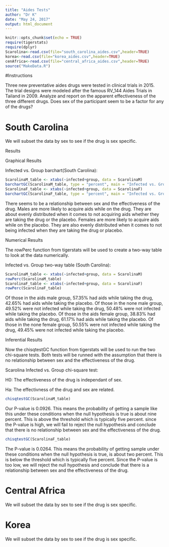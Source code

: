 ---
title: "Aides Tests"
author: "Dr K"
date: "May 24, 2017"
output: html_document
---

```{r setup, include=FALSE}
knitr::opts_chunk$set(echo = TRUE)
require(tigerstats)
require(dplyr)
Scarolina<-read.csv(file="south_carolina_aides.csv",header=TRUE)
korea<-read.csv(file="korea_aides.csv",header=TRUE)
cenAfrica<-read.csv(file="central_africa_aides.csv",header=TRUE)
source("MakeData.R")
```

#Instructions

Three new preventative aides drugs were tested in clinical trials in 2015. The trial designs were modeled after the famous RV_144 Aides Trials in Tailand in 2009.  Analyze and report on the apparent effectiveness of the three different drugs. Does sex of the participant seem to be a factor for any of the drugs?


# South Carolina

We will subset the data by sex to see if the drug is sex specific.

Results

Graphical Results 

Infected vs. Group barchart(South Carolina): 

```{r}
ScarolinaM_table <- xtabs(~infected+group, data = ScarolinaM)
barchartGC(ScarolinaM_table, type = "percent", main = "Infected vs. Group (Male)")
ScarolinaF_table <- xtabs(~infected+group, data = ScarolinaF)
barchartGC(ScarolinaF_table, type = "percent", main = "Infected vs. Group (Female)")
```

 There seems to be a relationship between sex and the effectiveness of the drug. Males are more likely to acquire aids while on the drug. They are about evenly distributed when it comes to not acquiring aids whether they are taking the drug or the placebo. Females are more likely to acquire aids while on the placebo. They are also evenly distributed when it comes to not being infected when they are taking the drug or placebo. 

Numerical Results

The rowPerc function from tigerstats will be used to create a two-way table to look at the data numerically.

Infected vs. Group two-way table (South Carolina):

```{r}
ScarolinaM_table <- xtabs(~infected+group, data = ScarolinaM)
rowPerc(ScarolinaM_table)
ScarolinaF_table <- xtabs(~infected+group, data = ScarolinaF)
rowPerc(ScarolinaF_table)
```

Of those in the aids male group, 57.35% had aids while taking the drug, 42.65% had aids while taking the placebo. 
Of those in the none male group, 49.52% were not infected while taking the drug, 50.48% were not infected while taking the placebo. 
Of those in the aids female group, 38.83% had aids while taking the drug, 61.17% had aids while taking the placebo. 
Of those in the none female group, 50.55% were not infected while taking the drug, 49.45% were not infected while taking the placebo. 

Inferential Results 

Now the chisqtestGC function from tigerstats will be used to run the two chi-square tests. Both tests will be runned with the assumption that there is no relationship between sex and the effectiveness of the drug. 

 Scarolina Infected vs. Group chi-square test: 
 
 H0: The effectiveness of the drug is independant of sex. 
 
 Ha: The effectivness of the drug and sex are related. 

```{r}
chisqtestGC(ScarolinaM_table)
```

Our P-value is 0.0926. This means the probability of getting a sample like this under these conditions when the null hypothesis is true is about nine percent. This is above the threshold which is typically five percent. since the P-value is high, we will fail to reject the null hypothesis and conclude that there is no relationship between sex and the effectiveness of the drug. 

```{r}
chisqtestGC(ScarolinaF_table)
```

The P-value is 0.0264. This means the probability of getting sample under these conditions when the null hypothesis is true, is about two percent. This is below the threshold which is typically five percent. Since the P-value is too low, we will reject the null hypothesis and conclude that there is a relationship between sex and the effectiveness of the drug. 

# Central Africa

We will subset the data by sex to see if the drug is sex specific.



# Korea

We will subset the data by sex to see if the drug is sex specific.







